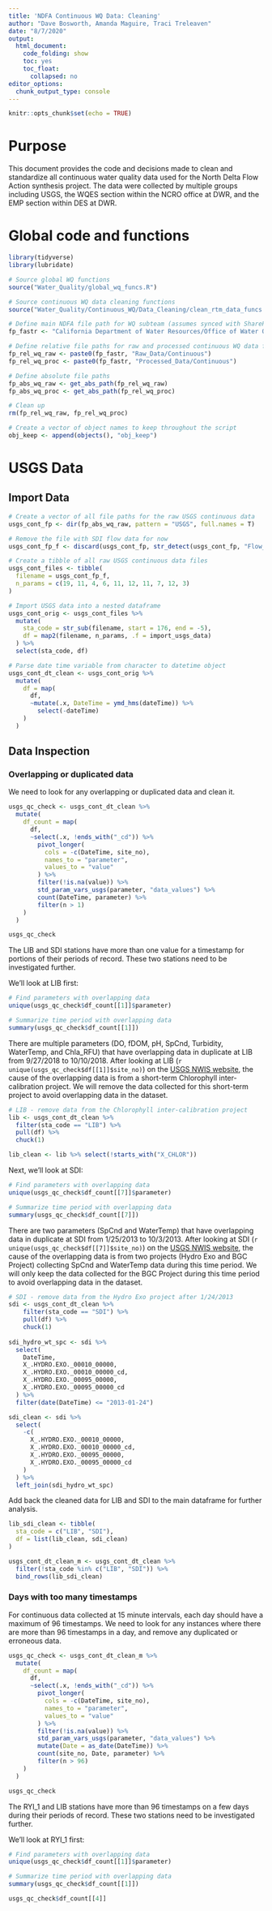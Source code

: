 ```yaml
---
title: 'NDFA Continuous WQ Data: Cleaning'
author: "Dave Bosworth, Amanda Maguire, Traci Treleaven"
date: "8/7/2020"
output: 
  html_document: 
    code_folding: show
    toc: yes
    toc_float:
      collapsed: no
editor_options: 
  chunk_output_type: console
---
```


```r
knitr::opts_chunk$set(echo = TRUE)
```

# Purpose

This document provides the code and decisions made to clean and standardize all continuous water quality data used for the North Delta Flow Action synthesis project. The data were collected by multiple groups including USGS, the WQES section within the NCRO office at DWR, and the EMP section within DES at DWR.

# Global code and functions

```r
library(tidyverse)
library(lubridate)
```

```r
# Source global WQ functions
source("Water_Quality/global_wq_funcs.R")

# Source continuous WQ data cleaning functions
source("Water_Quality/Continuous_WQ/Data_Cleaning/clean_rtm_data_funcs.R")
```

```r
# Define main NDFA file path for WQ subteam (assumes synced with SharePoint)
fp_fastr <- "California Department of Water Resources/Office of Water Quality and Estuarine Ecology - North Delta Flow Action/WQ_Subteam/"

# Define relative file paths for raw and processed continuous WQ data files
fp_rel_wq_raw <- paste0(fp_fastr, "Raw_Data/Continuous")
fp_rel_wq_proc <- paste0(fp_fastr, "Processed_Data/Continuous")

# Define absolute file paths
fp_abs_wq_raw <- get_abs_path(fp_rel_wq_raw)
fp_abs_wq_proc <- get_abs_path(fp_rel_wq_proc)

# Clean up
rm(fp_rel_wq_raw, fp_rel_wq_proc)

# Create a vector of object names to keep throughout the script
obj_keep <- append(objects(), "obj_keep")
```

# USGS Data

## Import Data

```r
# Create a vector of all file paths for the raw USGS continuous data
usgs_cont_fp <- dir(fp_abs_wq_raw, pattern = "USGS", full.names = T)

# Remove the file with SDI flow data for now
usgs_cont_fp_f <- discard(usgs_cont_fp, str_detect(usgs_cont_fp, "Flow_2011-2018"))

# Create a tibble of all raw USGS continuous data files
usgs_cont_files <- tibble(
  filename = usgs_cont_fp_f,
  n_params = c(19, 11, 4, 6, 11, 12, 11, 7, 12, 3)
)

# Import USGS data into a nested dataframe
usgs_cont_orig <- usgs_cont_files %>% 
  mutate(
    sta_code = str_sub(filename, start = 176, end = -5),
    df = map2(filename, n_params, .f = import_usgs_data)
  ) %>% 
  select(sta_code, df)
```

```r
# Parse date time variable from character to datetime object
usgs_cont_dt_clean <- usgs_cont_orig %>% 
  mutate(
    df = map(
      df, 
      ~mutate(.x, DateTime = ymd_hms(dateTime)) %>% 
        select(-dateTime)
    )
  )
```

## Data Inspection

### Overlapping or duplicated data

We need to look for any overlapping or duplicated data and clean it.

```r
usgs_qc_check <- usgs_cont_dt_clean %>% 
  mutate(
    df_count = map(
      df, 
      ~select(.x, !ends_with("_cd")) %>% 
        pivot_longer(
          cols = -c(DateTime, site_no),
          names_to = "parameter",
          values_to = "value"
        ) %>% 
        filter(!is.na(value)) %>% 
        std_param_vars_usgs(parameter, "data_values") %>% 
        count(DateTime, parameter) %>% 
        filter(n > 1)
    )
  )

usgs_qc_check
```

The LIB and SDI stations have more than one value for a timestamp for portions of their periods of record. These two stations need to be investigated further.

We'll look at LIB first:

```r
# Find parameters with overlapping data
unique(usgs_qc_check$df_count[[1]]$parameter)

# Summarize time period with overlapping data
summary(usgs_qc_check$df_count[[1]])
```

There are multiple parameters (DO, fDOM, pH, SpCnd, Turbidity, WaterTemp, and Chla_RFU) that have overlapping data in duplicate at LIB from 9/27/2018 to 10/10/2018. After looking at LIB (`r unique(usgs_qc_check$df[[1]]$site_no)`) on the [USGS NWIS website](https://waterdata.usgs.gov/nwis/uv?site_no=11455315), the cause of the overlapping data is from a short-term Chlorophyll inter-calibration project. We will remove the data collected for this short-term project to avoid overlapping data in the dataset.

```r
# LIB - remove data from the Chlorophyll inter-calibration project
lib <- usgs_cont_dt_clean %>% 
  filter(sta_code == "LIB") %>% 
  pull(df) %>% 
  chuck(1)

lib_clean <- lib %>% select(!starts_with("X_CHLOR"))
```

Next, we'll look at SDI:

```r
# Find parameters with overlapping data
unique(usgs_qc_check$df_count[[7]]$parameter)

# Summarize time period with overlapping data
summary(usgs_qc_check$df_count[[7]])
```

There are two parameters (SpCnd and WaterTemp) that have overlapping data in duplicate at SDI from 1/25/2013 to 10/3/2013. After looking at SDI (`r unique(usgs_qc_check$df[[7]]$site_no)`) on the [USGS NWIS website](https://waterdata.usgs.gov/nwis/uv?site_no=11455478), the cause of the overlapping data is from two projects (Hydro Exo and BGC Project) collecting SpCnd and WaterTemp data during this time period. We will only keep the data collected for the BGC Project during this time period to avoid overlapping data in the dataset.

```r
# SDI - remove data from the Hydro Exo project after 1/24/2013
sdi <- usgs_cont_dt_clean %>% 
    filter(sta_code == "SDI") %>% 
    pull(df) %>% 
    chuck(1)
  
sdi_hydro_wt_spc <- sdi %>% 
  select(
    DateTime,
    X_.HYDRO.EXO._00010_00000,
    X_.HYDRO.EXO._00010_00000_cd,
    X_.HYDRO.EXO._00095_00000,
    X_.HYDRO.EXO._00095_00000_cd
  ) %>% 
  filter(date(DateTime) <= "2013-01-24")

sdi_clean <- sdi %>% 
  select(
    -c(
      X_.HYDRO.EXO._00010_00000,
      X_.HYDRO.EXO._00010_00000_cd,
      X_.HYDRO.EXO._00095_00000,
      X_.HYDRO.EXO._00095_00000_cd
    )
  ) %>% 
  left_join(sdi_hydro_wt_spc)
```

Add back the cleaned data for LIB and SDI to the main dataframe for further analysis.

```r
lib_sdi_clean <- tibble(
  sta_code = c("LIB", "SDI"),
  df = list(lib_clean, sdi_clean)
)

usgs_cont_dt_clean_m <- usgs_cont_dt_clean %>% 
  filter(!sta_code %in% c("LIB", "SDI")) %>% 
  bind_rows(lib_sdi_clean)
```

### Days with too many timestamps

For continuous data collected at 15 minute intervals, each day should have a maximum of 96 timestamps. We need to look for any instances where there are more than 96 timestamps in a day, and remove any duplicated or erroneous data.

```r
usgs_qc_check <- usgs_cont_dt_clean_m %>% 
  mutate(
    df_count = map(
      df, 
      ~select(.x, !ends_with("_cd")) %>% 
        pivot_longer(
          cols = -c(DateTime, site_no),
          names_to = "parameter",
          values_to = "value"
        ) %>% 
        filter(!is.na(value)) %>% 
        std_param_vars_usgs(parameter, "data_values") %>% 
        mutate(Date = as_date(DateTime)) %>% 
        count(site_no, Date, parameter) %>% 
        filter(n > 96)
    )
  )

usgs_qc_check
```

The RYI_1 and LIB stations have more than 96 timestamps on a few days during their periods of record. These two stations need to be investigated further.

We'll look at RYI_1 first:

```r
# Find parameters with overlapping data
unique(usgs_qc_check$df_count[[1]]$parameter)

# Summarize time period with overlapping data
summary(usgs_qc_check$df_count[[1]])

usgs_qc_check$df_count[[4]]
```
